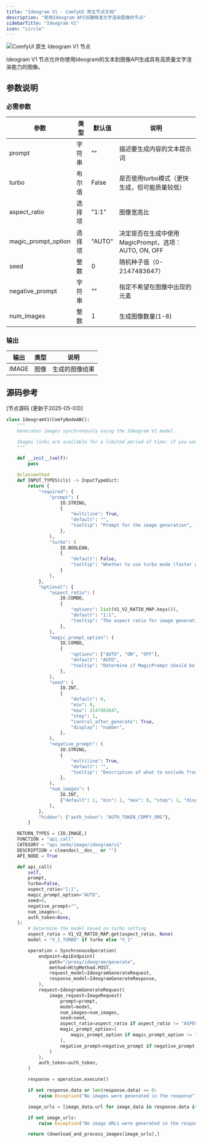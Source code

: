 ```yaml
---
title: "Ideogram V1 - ComfyUI 原生节点文档"
description: "使用Ideogram API创建精准文字渲染图像的节点"
sidebarTitle: "Ideogram V1"
icon: "circle"
---
```


![ComfyUI 原生 Ideogram V1 节点](/images/built-in-nodes/api_nodes/ideogram/ideogram-v1.jpg)

Ideogram V1 节点允许你使用Ideogram的文本到图像API生成具有高质量文字渲染能力的图像。

## 参数说明

### 必需参数

| 参数                | 类型   | 默认值 | 说明                                                 |
| ------------------- | ------ | ------ | ---------------------------------------------------- |
| prompt              | 字符串 | ""     | 描述要生成内容的文本提示词                           |
| turbo               | 布尔值 | False  | 是否使用turbo模式（更快生成，但可能质量较低）        |
| aspect_ratio        | 选择项 | "1:1"  | 图像宽高比                                           |
| magic_prompt_option | 选择项 | "AUTO" | 决定是否在生成中使用MagicPrompt，选项：AUTO, ON, OFF |
| seed                | 整数   | 0      | 随机种子值（0-2147483647）                           |
| negative_prompt     | 字符串 | ""     | 指定不希望在图像中出现的元素                         |
| num_images          | 整数   | 1      | 生成图像数量(1-8)                                    |


### 输出

| 输出  | 类型 | 说明           |
| ----- | ---- | -------------- |
| IMAGE | 图像 | 生成的图像结果 |

## 源码参考

[节点源码 (更新于2025-05-03)] 

```python
class IdeogramV1(ComfyNodeABC):
    """
    Generates images synchronously using the Ideogram V1 model.

    Images links are available for a limited period of time; if you would like to keep the image, you must download it.
    """

    def __init__(self):
        pass

    @classmethod
    def INPUT_TYPES(cls) -> InputTypeDict:
        return {
            "required": {
                "prompt": (
                    IO.STRING,
                    {
                        "multiline": True,
                        "default": "",
                        "tooltip": "Prompt for the image generation",
                    },
                ),
                "turbo": (
                    IO.BOOLEAN,
                    {
                        "default": False,
                        "tooltip": "Whether to use turbo mode (faster generation, potentially lower quality)",
                    }
                ),
            },
            "optional": {
                "aspect_ratio": (
                    IO.COMBO,
                    {
                        "options": list(V1_V2_RATIO_MAP.keys()),
                        "default": "1:1",
                        "tooltip": "The aspect ratio for image generation.",
                    },
                ),
                "magic_prompt_option": (
                    IO.COMBO,
                    {
                        "options": ["AUTO", "ON", "OFF"],
                        "default": "AUTO",
                        "tooltip": "Determine if MagicPrompt should be used in generation",
                    },
                ),
                "seed": (
                    IO.INT,
                    {
                        "default": 0,
                        "min": 0,
                        "max": 2147483647,
                        "step": 1,
                        "control_after_generate": True,
                        "display": "number",
                    },
                ),
                "negative_prompt": (
                    IO.STRING,
                    {
                        "multiline": True,
                        "default": "",
                        "tooltip": "Description of what to exclude from the image",
                    },
                ),
                "num_images": (
                    IO.INT,
                    {"default": 1, "min": 1, "max": 8, "step": 1, "display": "number"},
                ),
            },
            "hidden": {"auth_token": "AUTH_TOKEN_COMFY_ORG"},
        }

    RETURN_TYPES = (IO.IMAGE,)
    FUNCTION = "api_call"
    CATEGORY = "api node/image/ideogram/v1"
    DESCRIPTION = cleandoc(__doc__ or "")
    API_NODE = True

    def api_call(
        self,
        prompt,
        turbo=False,
        aspect_ratio="1:1",
        magic_prompt_option="AUTO",
        seed=0,
        negative_prompt="",
        num_images=1,
        auth_token=None,
    ):
        # Determine the model based on turbo setting
        aspect_ratio = V1_V2_RATIO_MAP.get(aspect_ratio, None)
        model = "V_1_TURBO" if turbo else "V_1"

        operation = SynchronousOperation(
            endpoint=ApiEndpoint(
                path="/proxy/ideogram/generate",
                method=HttpMethod.POST,
                request_model=IdeogramGenerateRequest,
                response_model=IdeogramGenerateResponse,
            ),
            request=IdeogramGenerateRequest(
                image_request=ImageRequest(
                    prompt=prompt,
                    model=model,
                    num_images=num_images,
                    seed=seed,
                    aspect_ratio=aspect_ratio if aspect_ratio != "ASPECT_1_1" else None,
                    magic_prompt_option=(
                        magic_prompt_option if magic_prompt_option != "AUTO" else None
                    ),
                    negative_prompt=negative_prompt if negative_prompt else None,
                )
            ),
            auth_token=auth_token,
        )

        response = operation.execute()

        if not response.data or len(response.data) == 0:
            raise Exception("No images were generated in the response")

        image_urls = [image_data.url for image_data in response.data if image_data.url]

        if not image_urls:
            raise Exception("No image URLs were generated in the response")

        return (download_and_process_images(image_urls),)
```